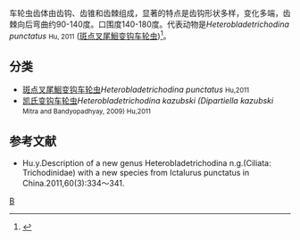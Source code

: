 {{Automatic Taxobox
| taxon = Heteroblade
| authority = Trichodina
}}
车轮虫齿体由齿钩、齿锥和齿棘组成，显著的特点是齿钩形状多样，变化多端，齿棘向后弯曲约90-140度。口围度140-180度。代表动物是''Heterobladetrichodina punctatus'' <small>Hu, 2011</small>
([[斑点叉尾鮰变钩车轮虫|斑点叉尾鮰变钩车轮虫]])<ref name="Packer05">{{cite journal |last=Hu |first=Y.  |year=2011|title=Description of a new genus Heterobladetrichodina n.g.(Ciliata: Trichodinidae) with a new species from Ictalurus punctatus in China|journal=[[European_Journal_of_Scientific_Research_(journal)|European Journal of Scientific Research]] |volume=60(3) |pages=334～341 }}</ref>。

== 分类 ==
* [[斑点叉尾鮰变钩车轮虫|斑点叉尾鮰变钩车轮虫]]''Heterobladetrichodina punctatus'' <small> Hu,2011</small>
* [[凯氏变钩车轮虫|凯氏变钩车轮虫]]''Heterobladetrichodina kazubski (Dipartiella kazubski'' <small> Mitra and Bandyopadhyay, 2009) Hu,2011</small>

== 参考文献 ==
{{reflist}}
* Hu.y.Description of a new genus Heterobladetrichodina n.g.(Ciliata: Trichodinidae) with a new species from Ictalurus punctatus in China.2011,60(3):334～341.<references/>

{{taxonbar}}
[[Category:纖毛蟲|B]]
